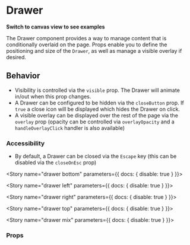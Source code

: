 
<Meta title="Components/Drawer" component={Drawer} />

# Drawer

**Switch to canvas view to see examples**

The Drawer component provides a way to manage content that is conditionally overlaid on the page. Props enable you to
define the positioning and size of the `Drawer`, as well as manage a visible overlay if desired.

## Behavior
* Visibility is controlled via the `visible` prop. The Drawer will animate in/out when this prop changes.
* A Drawer can be configured to be hidden via the `closeButton` prop. If `true` a close icon will be displayed
which hides the Drawer on click.
* A visible overlay can be displayed over the rest of the page via the `overlay` prop (opacity can be controlled via
`overlayOpacity` and a `handleOverlayClick` handler is also available)

### Accessibility
* By default, a Drawer can be closed via the `Escape` key (this can be disabled via the `closeOnEsc` prop)

<Story name="drawer bottom" parameters={{ docs: { disable: true } }}>
   <DrawerBottom />
</Story>

<Story name="drawer left" parameters={{ docs: { disable: true } }}>
   <DrawerLeft />
</Story>

<Story name="drawer right" parameters={{ docs: { disable: true } }}>
   <DrawerRight />
</Story>

<Story name="drawer top" parameters={{ docs: { disable: true } }}>
   <DrawerTop />
</Story>

<Story name="drawer mix" parameters={{ docs: { disable: true } }}>
   <DrawerMix />
</Story>

### Props
<Props of={Drawer} />
